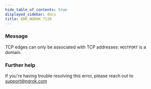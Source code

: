 ```yaml
---
hide_table_of_contents: true
displayed_sidebar: docs
title: ERR_NGROK_7120
---
```


### Message

TCP edges can only be associated with TCP addresses: `HOSTPORT` is a domain.

### Further help

If you're having trouble resolving this error, please reach out to [support@ngrok.com](mailto:support@ngrok.com?subject=Help%20with%20ERR_NGROK_7120)
